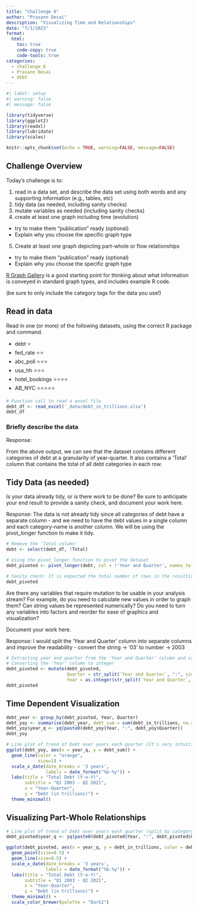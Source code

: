 ```yaml
---
title: "Challenge 6"
author: "Prasann Desai"
description: "Visualizing Time and Relationships"
date: "7/1/2023"
format:
  html:
    toc: true
    code-copy: true
    code-tools: true
categories:
  - challenge_6
  - Prasann Desai
  - debt
---
```


```r
#| label: setup
#| warning: false
#| message: false

library(tidyverse)
library(ggplot2)
library(readxl)
library(lubridate)
library(scales)

knitr::opts_chunk$set(echo = TRUE, warning=FALSE, message=FALSE)
```

## Challenge Overview

Today's challenge is to:

1)  read in a data set, and describe the data set using both words and any supporting information (e.g., tables, etc)
2)  tidy data (as needed, including sanity checks)
3)  mutate variables as needed (including sanity checks)
4)  create at least one graph including time (evolution)
   - try to make them "publication" ready (optional)
   - Explain why you choose the specific graph type
5)  Create at least one graph depicting part-whole or flow relationships
   - try to make them "publication" ready (optional)
   - Explain why you choose the specific graph type

[R Graph Gallery](https://r-graph-gallery.com/) is a good starting point for thinking about what information is conveyed in standard graph types, and includes example R code.

(be sure to only include the category tags for the data you use!)

## Read in data

Read in one (or more) of the following datasets, using the correct R package and command.

  - debt  ⭐
  - fed_rate ⭐⭐
  - abc_poll ⭐⭐⭐
  - usa_hh ⭐⭐⭐
  - hotel_bookings ⭐⭐⭐⭐
  - AB_NYC ⭐⭐⭐⭐⭐

  

```r
# Function call to read a excel file
debt_df <- read_excel('_data/debt_in_trillions.xlsx')
debt_df
```

### Briefly describe the data

Response:

From the above output, we can see that the dataset contains different categories of debt at a granularity of year-quarter. It also contains a 'Total' column that contains the total of all debt categories in each row.


## Tidy Data (as needed)

Is your data already tidy, or is there work to be done? Be sure to anticipate your end result to provide a sanity check, and document your work here.

Response: The data is not already tidy since all categories of debt have a separate column - and we need to have the debt values in a single column and each category-name is another column. We will be using the pivot_longer function to make it tidy.

```r
# Remove the 'Total column'
debt <- select(debt_df, !Total)

# Using the pivot_longer function to pivot the dataset
debt_pivoted <- pivot_longer(debt, col = !'Year and Quarter', names_to = "debt_category", values_to = "debt_in_trillions")
```

```r
# Sanity check: It is expected the total number of rows in the resulting dataset would be 74 * 6 = 444
debt_pivoted
```


Are there any variables that require mutation to be usable in your analysis stream? For example, do you need to calculate new values in order to graph them? Can string values be represented numerically? Do you need to turn any variables into factors and reorder for ease of graphics and visualization?

Document your work here.

Response: I would split the 'Year and Quarter' column into separate columns and improve the readability - convert the string -> '03' to number -> 2003

```r
# Extracting year and quarter from the 'Year and Quarter' column and creating separate columns for them
# Converting the 'Year' column to integer
debt_pivoted <- mutate(debt_pivoted, 
                       Quarter = str_split(`Year and Quarter`, ":", simplify = TRUE)[,2], 
                       Year = as.integer(str_split(`Year and Quarter`, ":", simplify = TRUE)[,1]) + 2000)
debt_pivoted
```

## Time Dependent Visualization
```r
debt_year <- group_by(debt_pivoted, Year, Quarter)
debt_yoy <- summarise(debt_year, debt_sum = sum(debt_in_trillions, na.rm = TRUE))
debt_yoy$year_q <- yq(paste0(debt_yoy$Year, ":", debt_yoy$Quarter))
debt_yoy
```


```r
# Line plot of trend of Debt over years each quarter (It's very intuitive to visualize this trend in a line chart)
ggplot(debt_yoy, aes(x = year_q, y = debt_sum)) +
  geom_line(color = "orange", 
            size=1) +
  scale_x_date(date_breaks = '3 years',
               labels = date_format("%b-%y")) +
  labs(title = "Total Debt (Y-o-Y)",
       subtitle = "Q1 2003 - Q2 2021",
       x = "Year-Quarter",
       y = "Debt (in trillions)") +
  theme_minimal()
```



## Visualizing Part-Whole Relationships

```r
# Line plot of trend of Debt over years each quarter (split by category, It's very intuitive to visualize this trend in a multi-line chart)
debt_pivoted$year_q <- yq(paste0(debt_pivoted$Year, ":", debt_pivoted$Quarter))

ggplot(debt_pivoted, aes(x = year_q, y = debt_in_trillions, color = debt_category)) +
  geom_point(size=0.5) +
  geom_line(size=0.5) +
  scale_x_date(date_breaks = '3 years',
               labels = date_format("%b-%y")) +
  labs(title = "Total Debt (Y-o-Y)",
       subtitle = "Q1 2003 - Q2 2021",
       x = "Year-Quarter",
       y = "Debt (in trillions)") +
  theme_minimal() +
  scale_color_brewer(palette = "Dark2")
```



